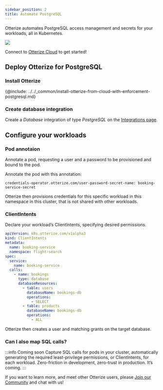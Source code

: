 ```yaml
---
sidebar_position: 2
title: Automate PostgreSQL
---
```



Otterize automates PostgreSQL access management and secrets for your workloads, all in Kubernetes.


![](/code-examples/postgresql/cloud.png)

Connect to [Otterize Cloud](https://app.otterize.com) to get started!


## Deploy Otterize for PostgreSQL

### Install Otterize

{@include: ../../_common/install-otterize-from-cloud-with-enforcement-postgresql.md}


### Create database integration
Create a _Database_ integration of type _PostgreSQL_ on the [Integrations page](https://app.otterize.com/integrations).

## Configure your workloads

### Pod annotaion
Annotate a pod, requesting a user and a password to be provisioned and bound to the pod.

Annotate the pod with this annotation:

`credentials-operator.otterize.com/user-password-secret-name: booking-service-secret`

Otterize then provisions credentials for this specific workload in this namespace in this cluster, that is not shared with other workloads.

### ClientIntents
Declare your workload’s ClientIntents, specifying desired permissions.

```yaml
apiVersion: k8s.otterize.com/v1alpha3
kind: ClientIntents
metadata:
  name: booking-service
  namespace: flight-search
spec:
  service:
    name: booking-service
  calls:
    - name: bookings
      type: database
      databaseResources:
        - table: users
          databaseName: bookings-db
          operations:
            - SELECT
        - table: products
          databaseName: bookings-db
          operations:
            - ALL
```

Otterize then creates a user and matching grants on the target database.



### Can I also map SQL calls?

:::info Coming soon
Capture SQL calls for pods in your cluster, automatically generating the required least-privilege permissions, or ClientIntents, for each workload. Zero-friction in development, zero-trust in production. It’s coming.
:::

If you want to learn more, and meet other Otterize users, please [Join our Community](https://joinslack.otterize.com/) and chat with us!